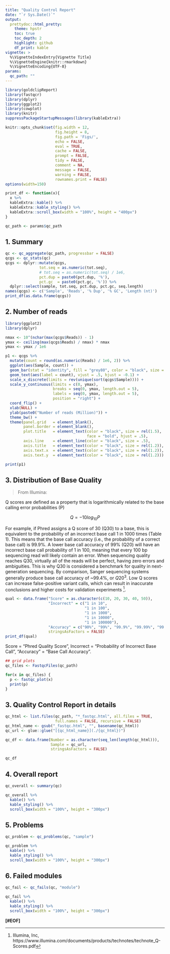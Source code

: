 ```yaml
---
title: "Quality Control Report"
date: "`r Sys.Date()`"
output:
  prettydoc::html_pretty:
    theme: hpstr
    toc: true
    toc_depth: 2
    highlight: github
    df_print: kable
vignette: >
  %\VignetteIndexEntry{Vignette Title}
  %\VignetteEngine{knitr::rmarkdown}
  %\VignetteEncoding{UTF-8}
params:
  qc_path: ""
---
```



```r
library(goldclipReport)
library(fastqcr)
library(dplyr)
library(ggplot2)
library(cowplot)
library(knitr)
suppressPackageStartupMessages(library(kableExtra))

knitr::opts_chunk$set(fig.width = 12, 
                      fig.height = 8, 
                      fig.path = 'Figs/',
                      echo = FALSE,
                      eval = TRUE,
                      cache = FALSE,
                      prompt = FALSE,
                      tidy = FALSE,
                      comment = NA,
                      message = FALSE,
                      warning = FALSE,
                      rownames.print = FALSE)
options(width=150)

print_df <- function(x){
  x %>%
  kableExtra::kable() %>%
  kableExtra::kable_styling() %>%
  kableExtra::scroll_box(width = "100%", height = "400px")
}

qc_path <- params$qc_path

```

## 1. Summary

```r
qc <- qc_aggregate(qc_path, progressbar = FALSE)
qcgs <- qc_stats(qc)
qcgs <- dplyr::mutate(qcgs, 
               tot.seq = as.numeric(tot.seq),
               # tot.seq = as.numeric(tot.seq) / 1e6,
               pct.dup = paste0(pct.dup, '%'),
               pct.gc  = paste0(pct.gc, '%')) %>%
  dplyr::select(sample, tot.seq, pct.dup, pct.gc, seq.length)
names(qcgs) <- c('Sample', 'Reads', '% Dup', '% GC', 'Length (nt)')
print_df(as.data.frame(qcgs))

```


## 2. Number of reads

```r
library(ggplot2)
library(dplyr)

nmax <- 10^(nchar(max(qcgs$Reads)) - 1)
ymax <- ceiling(max(qcgs$Reads) / nmax) * nmax
ymax <- ymax / 1e6

p1 <- qcgs %>%
  mutate(count = round(as.numeric(Reads) / 1e6, 2)) %>%
  ggplot(aes(Sample, count)) +
  geom_bar(stat = "identity", fill = "grey80", color = "black", size = .5) +
  geom_text(aes(label = count), vjust = .5, hjust = -0.1) +
  scale_x_discrete(limits = rev(unique(sort(qcgs$Sample)))) +
  scale_y_continuous(limits = c(0, ymax),
                     breaks = seq(0, ymax, length.out = 5),
                     labels = seq(0, ymax, length.out = 5),
                     position = "right") +
  coord_flip() +
  xlab(NULL) + 
  ylab(paste0("Number of reads (Million)")) +
  theme_bw() +
  theme(panel.grid   = element_blank(),
        panel.border = element_blank(),
        plot.title   = element_text(color = "black", size = rel(1.5),
                                    face = "bold", hjust = .5),
        axis.line    = element_line(color = "black", size = .5),
        axis.title   = element_text(color = "black", size = rel(1.2)),
        axis.text.x  = element_text(color = "black", size = rel(1.2)),
        axis.text.y  = element_text(color = "black", size = rel(1.2)))

print(p1)
```

## 3. Distribution of Base Quality

> From Illumina:

Q scores are defined as a property that is logarithmically related to the base calling error probabilities (P)

$$Q = - 10 log_{10} P $$  

For example, if Phred assigns a Q score of 30 (Q30) to a base, this is equivalent to the probability of an incorrect base call 1 in 1000 times (Table 1). This means that the base call accuracy (i.e., the probability of a correct base call) is 99.9%. A lower base call accuracy of 99% (Q20) will have an incorrect base call probability of 1 in 100, meaning that every 100 bp sequencing read will likely contain an error. When sequencing quality reaches Q30, virtually all of the reads will be perfect, having zero errors and ambiguities. This is why Q30 is considered a benchmark for quality in next-generation sequencing. By comparison, Sanger sequencing systems generally produce base call accuracy of ~99.4%, or $Q20^{3}$. Low Q scores can increase false-positive variant calls, which can result in inaccurate conclusions and higher costs for validation experiments ^[Illumina, Inc, https://www.illumina.com/documents/products/technotes/technote_Q-Scores.pdf]. 


```r

qual <- data.frame("Score" = as.character(c(10, 20, 30, 40, 50)),
                   "Incorrect" = c("1 in 10", 
                                   "1 in 100",
                                   "1 in 1000", 
                                   "1 in 10000",
                                   "1 in 100000"),
                   "Accuracy" = c("90%", "99%", "99.9%", "99.99%", "99.999%"),
                   stringsAsFactors = FALSE)
print_df(qual)

```

Score = "Phred Quality Score", Incorrect = "Probability of Incorrect Base Call", "Accuracy" = "Base Call Accuracy".


```r
## grid plots
qc_files <- FastqcFiles(qc_path)

for(x in qc_files) {
  p <- fastqc_plot(x)
  print(p)
}
```

## 3. Quality Control Report in details



```r
qc_html <- list.files(qc_path, "*_fastqc.html", all.files = TRUE, 
                      full.names = FALSE, recursive = FALSE)
qc_html_name <- gsub("_fastqc.html", "", basename(qc_html))
qc_url <- glue::glue("[{qc_html_name}](./{qc_html})")

qc_df <- data.frame(Number = as.character(seq_len(length(qc_html))),
                    Sample = qc_url,
                    stringsAsFactors = FALSE)

qc_df
```

## 4. Overall report

```r
qc_overall <- summary(qc)

qc_overall %>%
  kable() %>%
  kable_styling() %>%
  scroll_box(width = "100%", height = "300px")
```


## 5. Problems

```r
qc_problem <- qc_problems(qc, "sample")

qc_problem %>%
  kable() %>%
  kable_styling() %>%
  scroll_box(width = "100%", height = "300px")
```


## 6. Failed modules
    
    
```r
qc_fail <- qc_fails(qc, "module")

qc_fail %>%
  kable() %>%
  kable_styling() %>%
  scroll_box(width = "100%", height = "300px")
```
 

**[#EOF]**
